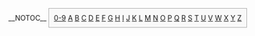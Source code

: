 __NOTOC__
<span style="border: 1px solid #AAAAAA; background: #F9F9F9; padding: 10px">[[#0-9|0-9]] [[#A|A]] [[#B|B]] [[#C|C]] [[#D|D]] [[#E|E]] [[#F|F]] [[#G|G]] [[#H|H]] [[#I|I]] [[#J|J]] [[#K|K]] [[#L|L]] [[#M|M]] [[#N|N]] [[#O|O]] [[#P|P]] [[#Q|Q]] [[#R|R]] [[#S|S]] [[#T|T]] [[#U|U]] [[#V|V]] [[#W|W]] [[#X|X]] [[#Y|Y]] [[#Z|Z]]</span><noinclude>
[[Category:目錄模板|{{PAGENAME}}]]
</noinclude>